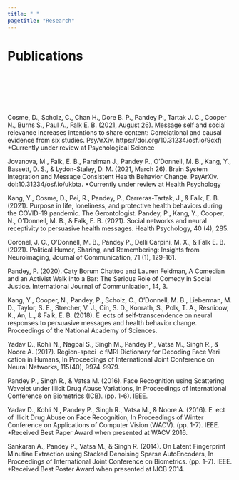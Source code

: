 ```yaml
---
title: " "
pagetitle: "Research"
---
```


<link rel="preconnect" href="https://fonts.googleapis.com">
<link rel="preconnect" href="https://fonts.gstatic.com" crossorigin>
<link href="https://fonts.googleapis.com/css2?family=Open+Sans&display=swap" rel="stylesheet"> 
<link href="https://fonts.googleapis.com/css2?family=Lato:wght@300&display=swap" rel="stylesheet"> 
<link href="https://fonts.googleapis.com/css2?family=Nanum+Myeongjo&display=swap" rel="stylesheet"> 

<link rel="stylesheet" href="styles.css" type="text/css">
<link rel="stylesheet" href="https://cdn.jsdelivr.net/gh/jpswalsh/academicons@1/css/academicons.min.css">

<h1> Publications </h1>

<p style="font-size:8em;">
Cosme, D., Scholz, C., Chan H., Dore B. P., Pandey P., Tartak J. C., Cooper N., Burns S., Paul A., Falk E. B. (2021, August 26). Message self and social relevance increases intentions to share content: Correlational and causal evidence from six studies. PsyArXiv. https://doi.org/10.31234/osf.io/9cxfj *Currently under review at Psychological Science

Jovanova, M., Falk, E. B., Parelman J., Pandey P., O'Donnell, M. B., Kang, Y., Bassett, D. S., & Lydon-Staley, D. M. (2021, March 26). Brain System Integration and Message Consistent Health Behavior Change. PsyArXiv.
doi:10.31234/osf.io/ukbta. *Currently under review at Health Psychology

Kang, Y., Cosme, D., Pei, R., Pandey, P., Carreras-Tartak, J., & Falk, E. B. (2021). Purpose in life, loneliness, and protective health behaviors during the COVID-19 pandemic. The Gerontologist. Pandey, P., Kang, Y., Cooper, N., O'Donnell, M. B., & Falk, E. B. (2021). Social networks and neural receptivity to persuasive health messages. Health Psychology, 40 (4), 285.

Coronel, J. C., O'Donnell, M. B., Pandey P., Delli Carpini, M. X., & Falk E. B. (2021). Political Humor, Sharing, and Remembering: Insights from Neuroimaging, Journal of Communication, 71 (1), 129-161.

Pandey, P. (2020). Caty Borum Chattoo and Lauren Feldman, A Comedian and an Activist Walk into a Bar: The Serious Role of Comedy in Social Justice. International Journal of Communication, 14, 3. 

Kang, Y., Cooper, N., Pandey, P., Scholz, C., O'Donnell, M. B., Lieberman, M. D., Taylor, S. E., Strecher, V. J., Cin, S. D., Konrath, S., Polk, T. A., Resnicow, K., An, L., & Falk, E. B. (2018). E ects of self-transcendence on neural responses to persuasive messages and health behavior change. Proceedings of the National Academy of Sciences.

Yadav D., Kohli N., Nagpal S., Singh M., Pandey P., Vatsa M., Singh R., & Noore A. (2017). Region-speci c fMRI Dictionary for Decoding Face Veri cation in Humans, In Proceedings of International Joint Conference on Neural Networks, 115(40), 9974-9979.

Pandey P., Singh R., & Vatsa M. (2016). Face Recognition using Scattering Wavelet under Illicit Drug Abuse Variations, In Proceedings of International Conference on Biometrics (ICB). (pp. 1-6). IEEE.

Yadav D., Kohli N., Pandey P., Singh R., Vatsa M., & Noore A. (2016). E ect of Illicit Drug Abuse on Face Recognition, In Proceedings of Winter Conference on Applications of Computer Vision (WACV). (pp. 1-7). IEEE. *Received Best Paper Award when presented at WACV 2016.

Sankaran A., Pandey P., Vatsa M., & Singh R. (2014). On Latent Fingerprint Minutiae Extraction using Stacked Denoising Sparse AutoEncoders, In Proceedings of International Joint Conference on Biometrics. (pp. 1-7). IEEE. *Received Best Poster Award when presented at IJCB 2014.
</p>